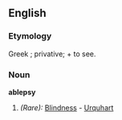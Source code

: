 ==English==

===Etymology===
Greek ;  privative; + to see.

===Noun===
'''ablepsy'''

#''(Rare):'' [[Blindness]] - [[Urquhart]]
